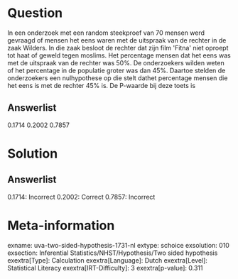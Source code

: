 Question
========

In een onderzoek met een random steekproef van 70 mensen werd gevraagd
of mensen het eens waren met de uitspraak van de rechter in de zaak
Wilders. In die zaak besloot de rechter dat zijn film \'Fitna\' niet
oproept tot haat of geweld tegen moslims. Het percentage mensen dat het
eens was met de uitspraak van de rechter was 50%. De onderzoekers wilden
weten of het percentage in de populatie groter was dan 45%. Daartoe
stelden de onderzoekers een nulhypothese op die stelt dathet percentage
mensen die het eens is met de rechter 45% is. De P-waarde bij deze toets
is

Answerlist
----------

0.1714
0.2002
0.7857

Solution
========

Answerlist
----------

0.1714: Incorrect
0.2002: Correct
0.7857: Incorrect

Meta-information
================
exname: uva-two-sided-hypothesis-1731-nl
extype: schoice
exsolution: 010
exsection: Inferential Statistics/NHST/Hypothesis/Two sided hypothesis
exextra[Type]: Calculation
exextra[Language]: Dutch
exextra[Level]: Statistical Literacy
exextra[IRT-Difficulty]: 3
exextra[p-value]: 0.311
